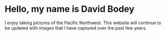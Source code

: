 # Hello, my name is David Bodey

I enjoy taking pictures of the Pacific Northwest. This website will continue to be updated with images that I have captured over the past few years.